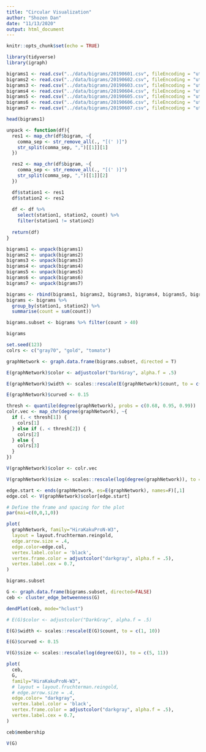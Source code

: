 ```yaml
---
title: "Circular Visualization"
author: "Shozen Dan"
date: "11/13/2020"
output: html_document
---
```


```r
knitr::opts_chunk$set(echo = TRUE)
```

```r
library(tidyverse)
library(igraph)
```

```r
bigrams1 <- read.csv("../data/bigrams/20190601.csv", fileEncoding = "utf8")
bigrams2 <- read.csv("../data/bigrams/20190602.csv", fileEncoding = "utf8")
bigrams3 <- read.csv("../data/bigrams/20190603.csv", fileEncoding = "utf8")
bigrams4 <- read.csv("../data/bigrams/20190604.csv", fileEncoding = "utf8")
bigrams5 <- read.csv("../data/bigrams/20190605.csv", fileEncoding = "utf8")
bigrams6 <- read.csv("../data/bigrams/20190606.csv", fileEncoding = "utf8")
bigrams7 <- read.csv("../data/bigrams/20190607.csv", fileEncoding = "utf8")

head(bigrams1)
```

```r
unpack <- function(df){
  res1 <- map_chr(df$bigram, ~{
    comma_sep <- str_remove_all(., "[(' )]")
    str_split(comma_sep, ",")[[1]][1]
  })

  res2 <- map_chr(df$bigram, ~{
    comma_sep <- str_remove_all(., "[(' )]")
    str_split(comma_sep, ",")[[1]][2]
  })

  df$station1 <- res1
  df$station2 <- res2
  
  df <- df %>% 
    select(station1, station2, count) %>%
    filter(station1 != station2)
  
  return(df)
}

bigrams1 <- unpack(bigrams1)
bigrams2 <- unpack(bigrams2)
bigrams3 <- unpack(bigrams3)
bigrams4 <- unpack(bigrams4)
bigrams5 <- unpack(bigrams5)
bigrams6 <- unpack(bigrams6)
bigrams7 <- unpack(bigrams7)

bigrams <- rbind(bigrams1, bigrams2, bigrams3, bigrams4, bigrams5, bigrams6, bigrams7)
bigrams <- bigrams %>% 
  group_by(station1, station2) %>% 
  summarise(count = sum(count))

bigrams.subset <- bigrams %>% filter(count > 40)

bigrams
```

```r
set.seed(123)
colrs <- c("gray70", "gold", "tomato")

graphNetwork <- graph.data.frame(bigrams.subset, directed = T)

E(graphNetwork)$color <- adjustcolor("DarkGray", alpha.f = .5)

E(graphNetwork)$width <- scales::rescale(E(graphNetwork)$count, to = c(1, 10))

E(graphNetwork)$curved <- 0.15

thresh <- quantile(degree(graphNetwork), probs = c(0.68, 0.95, 0.99))
colr.vec <- map_chr(degree(graphNetwork), ~{
  if (. < thresh[1]) {
    colrs[1]
  } else if (. < thresh[2]) {
    colrs[2]
  } else {
    colrs[3]
  }
})

V(graphNetwork)$color <- colr.vec

V(graphNetwork)$size <- scales::rescale(log(degree(graphNetwork)), to = c(5, 13))

edge.start <- ends(graphNetwork, es=E(graphNetwork), names=F)[,1]
edge.col <- V(graphNetwork)$color[edge.start]

# Define the frame and spacing for the plot
par(mai=c(0,0,1,0))

plot(
  graphNetwork, family="HiraKakuProN-W3",
  layout = layout.fruchterman.reingold,
  edge.arrow.size = .4,
  edge.color=edge.col,
  vertex.label.color = 'black',
  vertex.frame.color = adjustcolor("darkgray", alpha.f = .5),
  vertex.label.cex = 0.7,
)
```
```r
bigrams.subset
```
```r
G <- graph.data.frame(bigrams.subset, directed=FALSE)
ceb <- cluster_edge_betweenness(G)

dendPlot(ceb, mode="hclust")
```

```r
# E(G)$color <- adjustcolor("DarkGray", alpha.f = .5)

E(G)$width <- scales::rescale(E(G)$count, to = c(1, 10))

E(G)$curved <- 0.15

V(G)$size <- scales::rescale(log(degree(G)), to = c(5, 11))

plot(
  ceb, 
  G,
  family="HiraKakuProN-W3",
  # layout = layout.fruchterman.reingold,
  # edge.arrow.size = .4,
  edge.color= "darkgray",
  vertex.label.color = 'black',
  vertex.frame.color = adjustcolor("darkgray", alpha.f = .5),
  vertex.label.cex = 0.7,
)
```

```r
ceb$membership

V(G)
```


